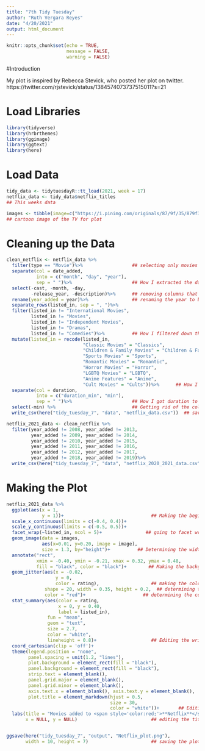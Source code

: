 ```yaml
---
title: "7th Tidy Tuesday"
author: "Ruth Vergara Reyes"
date: "4/20/2021"
output: html_document
---
```


```r
knitr::opts_chunk$set(echo = TRUE,
                      message = FALSE,
                      warning = FALSE)
```

#Introduction 

My plot is inspired by Rebecca Stevick, who posted her plot on twitter. 
https://twitter.com/rjstevick/status/1384574073737515011?s=21 

# Load Libraries 
```r
library(tidyverse)
library(hrbrthemes)
library(ggimage)
library(ggtext)
library(here)
```


# Load Data
```r
tidy_data <- tidytuesdayR::tt_load(2021, week = 17)
netflix_data <- tidy_data$netflix_titles
## This weeks data

images <- tibble(image=c("https://i.pinimg.com/originals/87/9f/35/879f354dfe3834de15865303aa22995a.png"))   
## cartoon image of the TV for plot
```


# Cleaning up the Data 
```r
clean_netflix <- netflix_data %>%
  filter(type == "Movie")%>%                  ## selecting only movies 
  separate(col = date_added,
           into = c("month", "day", "year"),
           sep = " ")%>%                      ## How I extracted the date
  select(-cast, -month, -day,
         -release_year, -description)%>%      ## removing columns that I don't need
  rename(year_added = year)%>%                ## renaming the year to better describe the column
  separate_rows(listed_in, sep = ", ")%>%
  filter(listed_in != "International Movies",
         listed_in != "Movies",
         listed_in != "Independent Movies",
         listed_in != "Dramas",
         listed_in != "Comedies")%>%          ## How I filtered down the data to be more detailed  
  mutate(listed_in = recode(listed_in, 
                            "Classic Movies" = "Classics",
                            "Children & Family Movies" = "Children & Family",
                            "Sports Movies" = "Sports",
                            "Romantic Movies" = "Romantic",
                            "Horror Movies" = "Horror",
                            "LGBTQ Movies" = "LGBTQ",
                            "Anime Features" = "Anime",
                            "Cult Movies" = "Cults"))%>%      ## How I renamed characters within columns
  separate(col = duration,
           into = c("duration_min", "min"),
           sep = " ")%>%                      ## How I got duration to be numerical 
  select(-min) %>%                            ## Getting rid of the column that is empty
  write_csv(here("tidy_tuesday_7", "data", "netflix_data.csv"))  ## saving the new data into a csv file

netflix_2021_data <- clean_netflix %>%
  filter(year_added != 2008, year_added != 2013,
         year_added != 2009, year_added != 2014,
         year_added != 2010, year_added != 2015,
         year_added != 2011, year_added != 2016,
         year_added != 2012, year_added != 2017,
         year_added != 2018, year_added != 2019)%>%
  write_csv(here("tidy_tuesday_7", "data", "netflix_2020_2021_data.csv"))  ## saving the new data into a csv file

```


# Making the Plot
```r
netflix_2021_data %>%
  ggplot(aes(x = 1,
             y = 1))+                                ## Making the beginning of the plots 
  scale_x_continuous(limits = c(-0.4, 0.4))+                                 
  scale_y_continuous(limits = c(-0.5, 0.5))+
  facet_wrap(~listed_in, ncol = 5)+                ## going to facet wrap by the genre of the movie
  geom_image(data = images, 
             aes(x=0.01, y=0.20, image = image), 
             size = 1.3, by="height")+          ## Determining the width of the background image (cartoon tv)
  annotate("rect", 
           xmin = -0.40, ymin = -0.21, xmax = 0.32, ymax = 0.48, 
           fill = "black", color = "black")+        ## Making the background of the plot black and determining the diameters
  geom_jitter(aes(x = -0.02,
                  y = 0,
                  color = rating),                   ## making the colors based on the ratings of the films.
              shape = 20, width = 0.35, height = 0.2,  ## determining the size of the points 
              color = "red")+                     ## determining the color of the points in the plot
  stat_summary(aes(color = rating, 
                   x = 0, y = 0.40, 
                   label = listed_in), 
               fun = "mean", 
               geom = "text", 
               size = 2.7, 
               color = "white", 
               lineheight = 0.8)+                    ## Editing the writing within the plot
  coord_cartesian(clip = 'off')+
  theme(legend.position = "none", 
        panel.spacing = unit(1.2, "lines"),
        plot.background = element_rect(fill = "black"),
        panel.background = element_rect(fill = "black"),
        strip.text = element_blank(), 
        panel.grid.major = element_blank(), 
        panel.grid.minor = element_blank(),
        axis.text.x = element_blank(), axis.text.y = element_blank(),
        plot.title = element_markdown(hjust = 0.5,  
                                      size = 30, 
                                      color = "white"))+       ## Editing theme elements of the plot
  labs(title = "Movies added to <span style='color:red;'>**Netflix**</span> 2020/2021",
       x = NULL, y = NULL)                           ## editing the title of the plot


ggsave(here("tidy_tuesday_7", "output", "Netflix_plot.png"),
       width = 10, height = 7)                       ## saving the plot as an  
  

```

